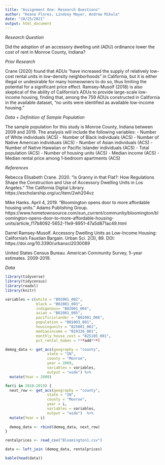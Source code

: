 ```yaml
---
title: "Assignment One: Research Questions"
author: "Keana Flores, Lindsey Mayer, Andrew Mikula"
date: "10/25/2021"
output: html_document
---
```


*Research Question*

Did the adoption of an accessory dwelling unit (ADU) ordinance lower the cost of rent in Monroe County, Indiana? 


*Prior Research*

Crane (2020) found that ADUs “have increased the supply of relatively low-cost rental units in low-density neighborhoods” in California, but it is either illegal or undesirable for many homeowners to do so, thus limiting the potential for a significant price effect. Ramsey-Musolf (2018) is also skeptical of the ability of California’s ADUs to provide large-scale low-income housing, finding that, among the 759 ADUs constructed in California in the available dataset,  “no units were identified as available low-income housing.”  

*Data + Definition of Sample Population*

The sample population for this study is Monroe County, Indiana between 2009 and 2019. The analysis will include the following variables:
- Number of White individuals (ACS)
- Number of Black individuals (ACS)
- Number of Native American individuals (ACS)
- Number of Asian individuals (ACS)
- Number of Native Hawaiian or Pacific Islander individuals (ACS)
- Total population (ACS)
- Number of housing units (ACS)
- Median income (ACS)
- Median rental price among 1-bedroom apartments (ACS)

*References*

Rebecca Elisabeth Crane. 2020. “Is Granny in that Flat?: How Regulations Shape the Construction and Use of Accessory Dwelling Units in Los Angeles.” The California Digital Library. https://escholarship.org/uc/item/2wh204vz
 
Mike Hanks. April 4, 2019. “Bloomington opens door to more affordable housing units.” Adams Publishing Group. https://www.hometownsource.com/sun_current/community/bloomington/bloomington-opens-door-to-more-affordable-housing-units/article_f17b8092-5652-11e9-8951-47a5d871ac49.html 
 
Darrel Ramsey-Musolf. Accessory Dwelling Units as Low-Income Housing: California’s Faustian Bargain. Urban Sci. 2(3), 89. DOI: https://doi.org/10.3390/urbansci2030089
 
United States Census Bureau. American Community Survey, 5-year estimates. 2009-2019.

*Data*

```r
library(tidyverse)
library(tidycensus)
library(readxl)
library(knitr)
```



```r
variables = c(white = "B02001_002",
              black = "B02001_003",
              indigenous= "B02001_004",
              asian = "B02001_005",
              pacificislander = "B02001_006",
              population = "B01003_001",
              housingunits = "B25001_001",
              medianincome = "B19326_001",
              monthly_house_cost = "B25105_001",
              pct_rental_homes = ***add***)

demog_data <- get_acs(geography = "county", 
                   state = "IN", 
                   county = "Monroe", 
                   year = 2009,
                   variables = variables,
                   output = "wide") %>%
  mutate(Year = 2009)

for(i in 2010:2019) {
  next_row <- get_acs(geography = "county", 
                   state = "IN", 
                   county = "Monroe", 
                   year = i,
                   variables = variables,
                   output = "wide")  %>%
  mutate(Year = i)
  
  demog_data <- rbind(demog_data, next_row)
}
```


```r
rentalprices <- read_csv("Bloomington1.csv")
```
```r
data <- left_join (demog_data, rentalprices) 

kable(head(data))
```

